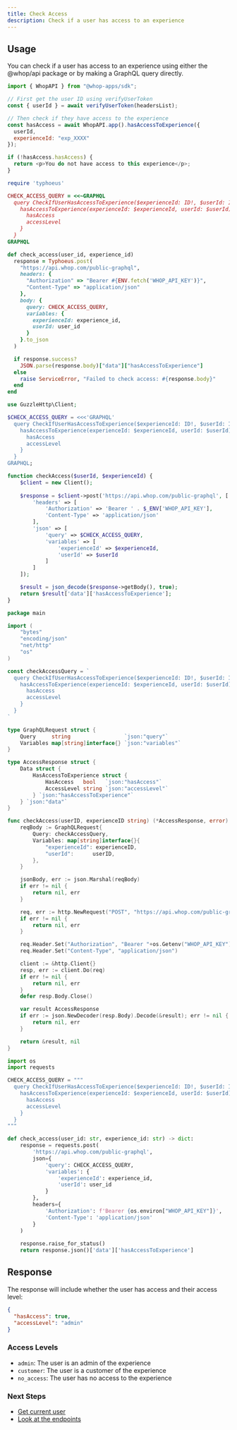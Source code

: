 ```yaml
---
title: Check Access
description: Check if a user has access to an experience
---
```


## Usage

You can check if a user has access to an experience using either the @whop/api package or by making a GraphQL query directly.

<CodeGroup>

```javascript @whop/api
import { WhopAPI } from "@whop-apps/sdk";

// First get the user ID using verifyUserToken
const { userId } = await verifyUserToken(headersList);

// Then check if they have access to the experience
const hasAccess = await WhopAPI.app().hasAccessToExperience({
  userId,
  experienceId: "exp_XXXX"
});

if (!hasAccess.hasAccess) {
  return <p>You do not have access to this experience</p>;
}
```

```ruby Ruby on Rails
require 'typhoeus'

CHECK_ACCESS_QUERY = <<~GRAPHQL
  query CheckIfUserHasAccessToExperience($experienceId: ID!, $userId: ID) {
    hasAccessToExperience(experienceId: $experienceId, userId: $userId) {
      hasAccess
      accessLevel
    }
  }
GRAPHQL

def check_access(user_id, experience_id)
  response = Typhoeus.post(
    "https://api.whop.com/public-graphql",
    headers: {
      "Authorization" => "Bearer #{ENV.fetch('WHOP_API_KEY')}",
      "Content-Type" => "application/json"
    },
    body: {
      query: CHECK_ACCESS_QUERY,
      variables: {
        experienceId: experience_id,
        userId: user_id
      }
    }.to_json
  )

  if response.success?
    JSON.parse(response.body)["data"]["hasAccessToExperience"]
  else
    raise ServiceError, "Failed to check access: #{response.body}"
  end
end
```

```php PHP
use GuzzleHttp\Client;

$CHECK_ACCESS_QUERY = <<<'GRAPHQL'
  query CheckIfUserHasAccessToExperience($experienceId: ID!, $userId: ID) {
    hasAccessToExperience(experienceId: $experienceId, userId: $userId) {
      hasAccess
      accessLevel
    }
  }
GRAPHQL;

function checkAccess($userId, $experienceId) {
    $client = new Client();
    
    $response = $client->post('https://api.whop.com/public-graphql', [
        'headers' => [
            'Authorization' => 'Bearer ' . $_ENV['WHOP_API_KEY'],
            'Content-Type' => 'application/json'
        ],
        'json' => [
            'query' => $CHECK_ACCESS_QUERY,
            'variables' => [
                'experienceId' => $experienceId,
                'userId' => $userId
            ]
        ]
    ]);

    $result = json_decode($response->getBody(), true);
    return $result['data']['hasAccessToExperience'];
}
```

```go Go
package main

import (
    "bytes"
    "encoding/json"
    "net/http"
    "os"
)

const checkAccessQuery = `
  query CheckIfUserHasAccessToExperience($experienceId: ID!, $userId: ID) {
    hasAccessToExperience(experienceId: $experienceId, userId: $userId) {
      hasAccess
      accessLevel
    }
  }
`

type GraphQLRequest struct {
    Query     string                 `json:"query"`
    Variables map[string]interface{} `json:"variables"`
}

type AccessResponse struct {
    Data struct {
        HasAccessToExperience struct {
            HasAccess   bool   `json:"hasAccess"`
            AccessLevel string `json:"accessLevel"`
        } `json:"hasAccessToExperience"`
    } `json:"data"`
}

func checkAccess(userID, experienceID string) (*AccessResponse, error) {
    reqBody := GraphQLRequest{
        Query: checkAccessQuery,
        Variables: map[string]interface{}{
            "experienceId": experienceID,
            "userId":      userID,
        },
    }

    jsonBody, err := json.Marshal(reqBody)
    if err != nil {
        return nil, err
    }

    req, err := http.NewRequest("POST", "https://api.whop.com/public-graphql", bytes.NewBuffer(jsonBody))
    if err != nil {
        return nil, err
    }

    req.Header.Set("Authorization", "Bearer "+os.Getenv("WHOP_API_KEY"))
    req.Header.Set("Content-Type", "application/json")

    client := &http.Client{}
    resp, err := client.Do(req)
    if err != nil {
        return nil, err
    }
    defer resp.Body.Close()

    var result AccessResponse
    if err := json.NewDecoder(resp.Body).Decode(&result); err != nil {
        return nil, err
    }

    return &result, nil
}
```

```python Python
import os
import requests

CHECK_ACCESS_QUERY = """
  query CheckIfUserHasAccessToExperience($experienceId: ID!, $userId: ID) {
    hasAccessToExperience(experienceId: $experienceId, userId: $userId) {
      hasAccess
      accessLevel
    }
  }
"""

def check_access(user_id: str, experience_id: str) -> dict:
    response = requests.post(
        'https://api.whop.com/public-graphql',
        json={
            'query': CHECK_ACCESS_QUERY,
            'variables': {
                'experienceId': experience_id,
                'userId': user_id
            }
        },
        headers={
            'Authorization': f'Bearer {os.environ["WHOP_API_KEY"]}',
            'Content-Type': 'application/json'
        }
    )
    
    response.raise_for_status()
    return response.json()['data']['hasAccessToExperience']
```

</CodeGroup>

## Response

The response will include whether the user has access and their access level:

```json
{
  "hasAccess": true,
  "accessLevel": "admin"
}
```

### Access Levels

- `admin`: The user is an admin of the experience
- `customer`: The user is a customer of the experience
- `no_access`: The user has no access to the experience

### Next Steps

- [Get current user](/sdk/current-user)
- [Look at the endpoints](/sdk/api)
